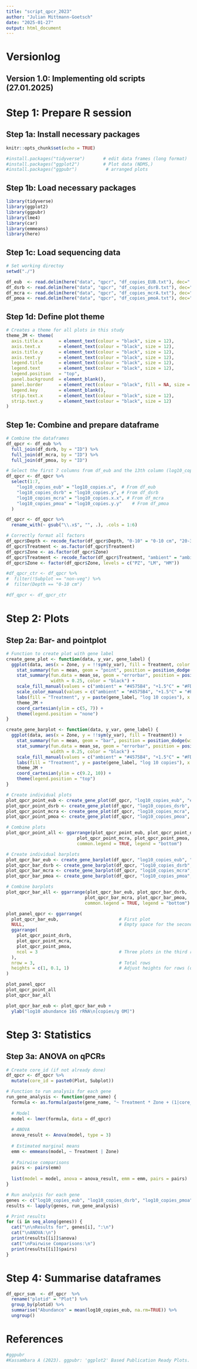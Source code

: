 ```yaml
---
title: "script_qpcr_2023"
author: "Julian Mittmann-Goetsch"
date: "2025-01-27"
output: html_document
---
```


# Versionlog
## Version 1.0: Implementing old scripts (27.01.2025)


# Step 1: Prepare R session
## Step 1a: Install necessary packages
```r
knitr::opts_chunk$set(echo = TRUE)

#install.packages("tidyverse")       # edit data frames (long format)
#install.packages("ggplot2")         # Plot data (NDMS,)
#install.packages("ggpubr")           # arranged plots
```

## Step 1b: Load necessary packages
```r
library(tidyverse)
library(ggplot2)
library(ggpubr)
library(lme4)
library(car)
library(emmeans)
library(here)
```

## Step 1c: Load sequencing data
```r
# Set working directoy
setwd("./")

df_eub  <- read.delim(here("data", "qpcr", "df_copies_EUB.txt"), dec=".", sep="\t")
df_dsrb <- read.delim(here("data", "qpcr", "df_copies_dsrB.txt"), dec=".", sep="\t")
df_mcra <- read.delim(here("data", "qpcr", "df_copies_mcrA.txt"), dec=".", sep="\t")
df_pmoa <- read.delim(here("data", "qpcr", "df_copies_pmoA.txt"), dec=".", sep="\t")
```
## Step 1d: Define plot theme
```r
# Creates a theme for all plots in this study 
theme_JM <- theme(
  axis.title.x      = element_text(colour = "black", size = 12),
  axis.text.x       = element_text(colour = "black", size = 12), 
  axis.title.y      = element_text(colour = "black", size = 12),
  axis.text.y       = element_text(colour = "black", size = 12), 
  legend.title      = element_text(colour = "black", size = 12),
  legend.text       = element_text(colour = "black", size = 12), 
  legend.position   = "top",
  panel.background  = element_blank(), 
  panel.border      = element_rect(colour = "black", fill = NA, size = 1.2),
  legend.key        = element_blank(),
  strip.text.x      = element_text(colour = "black", size = 12),
  strip.text.y      = element_text(colour = "black", size = 12)
)
```


## Step 1e: Combine and prepare dataframe
```r
# Combine the dataframes
df_qpcr <- df_eub %>%
  full_join(df_dsrb, by = "ID") %>%
  full_join(df_mcra, by = "ID") %>%
  full_join(df_pmoa, by = "ID")

# Select the first 7 columns from df_eub and the 13th column (log10_copies) from each merged dataframe
df_qpcr <- df_qpcr %>%
  select(1:7, 
    "log10_copies_eub" = "log10_copies.x",  # From df_eub 
    "log10_copies_dsrb" = "log10_copies.y", # From df_dsrb
    "log10_copies_mcra" = "log10_copies.x.x", # From df_mcra
    "log10_copies_pmoa" = "log10_copies.y.y"    # From df_pmoa
  )

df_qpcr <- df_qpcr %>%
  rename_with(~ gsub("\\.x$", "", .), .cols = 1:6)

# Correctly format all factors
df_qpcr$Depth <- recode_factor(df_qpcr$Depth, "0-10" = "0-10 cm", "20-30" = "20-30 cm")  
df_qpcr$Treatment <- as.factor(df_qpcr$Treatment)
df_qpcr$Zone <- as.factor(df_qpcr$Zone)
df_qpcr$Treatment <- recode_factor(df_qpcr$Treatment, "ambient" = "ambient", "1.5C" = "+1.5°C", "3.0C" = "+3.0°C")
df_qpcr$Zone <- factor(df_qpcr$Zone, levels = c("PZ", "LM", "HM"))

#df_qpcr_ctr <- df_qpcr %>%
#  filter(!Subplot == "non-veg") %>%
#  filter(Depth == "0-10 cm")

#df_qpcr <- df_qpcr_ctr
```

# Step 2: Plots
## Step 2a: Bar- and pointplot
```r
# Function to create plot with gene label
create_gene_plot <- function(data, y_var, gene_label) {
  ggplot(data, aes(x = Zone, y = !!sym(y_var), fill = Treatment, color = Treatment)) +
    stat_summary(fun = mean, geom = "point", position = position_dodge(width = 0.9), alpha = 0.9, size = 3) +
    stat_summary(fun.data = mean_se, geom = "errorbar", position = position_dodge(width = 0.9), 
                 width = 0.25, color = "black") +
    scale_fill_manual(values = c("ambient" = "#4575B4", "+1.5°C" = "#FDAE61", "+3.0°C" = "#D73027"), name = "Warming treatment:") +
    scale_color_manual(values = c("ambient" = "#4575B4", "+1.5°C" = "#FDAE61", "+3.0°C" = "#D73027"), name = "Warming treatment:") +
    labs(fill = "Treatment", y = paste(gene_label, "log 10 copies"), x = "Zone") +
    theme_JM +
    coord_cartesian(ylim = c(5, 7)) +
    theme(legend.position = "none")
}

create_gene_barplot <- function(data, y_var, gene_label) {
  ggplot(data, aes(x = Zone, y = !!sym(y_var), fill = Treatment)) +
    stat_summary(fun = mean, geom = "bar", position = position_dodge(width = 0.9), alpha = 0.9, width = 0.7) +
    stat_summary(fun.data = mean_se, geom = "errorbar", position = position_dodge(width = 0.9), 
                 width = 0.25, color = "black") +
    scale_fill_manual(values = c("ambient" = "#4575B4", "+1.5°C" = "#FDAE61", "+3.0°C" = "#D73027"), name = "Warming treatment:") +
    labs(fill = "Treatment", y = paste(gene_label, "log 10 copies"), x = "Zone") +
    theme_JM + 
    coord_cartesian(ylim = c(9.2, 10)) +
    theme(legend.position = "top")
}

# Create individual plots
plot_qpcr_point_eub <- create_gene_plot(df_qpcr, "log10_copies_eub", "eub")
plot_qpcr_point_dsrb <- create_gene_plot(df_qpcr, "log10_copies_dsrb", "dsrb")
plot_qpcr_point_mcra <- create_gene_plot(df_qpcr, "log10_copies_mcra", "mcra")
plot_qpcr_point_pmoa <- create_gene_plot(df_qpcr, "log10_copies_pmoa", "pmoa")

# Combine plots
plot_qpcr_point_all <- ggarrange(plot_qpcr_point_eub, plot_qpcr_point_dsrb, 
                           plot_qpcr_point_mcra, plot_qpcr_point_pmoa,
                           common.legend = TRUE, legend = "bottom")

# Create individual barplots
plot_qpcr_bar_eub <- create_gene_barplot(df_qpcr, "log10_copies_eub", "eub")
plot_qpcr_bar_dsrb <- create_gene_barplot(df_qpcr, "log10_copies_dsrb", "dsrb")
plot_qpcr_bar_mcra <- create_gene_barplot(df_qpcr, "log10_copies_mcra", "mcra")
plot_qpcr_bar_pmoa <- create_gene_barplot(df_qpcr, "log10_copies_pmoa", "pmoa")

# Combine barplots
plot_qpcr_bar_all <- ggarrange(plot_qpcr_bar_eub, plot_qpcr_bar_dsrb, 
                              plot_qpcr_bar_mcra, plot_qpcr_bar_pmoa,
                              common.legend = TRUE, legend = "bottom")

plot_panel_qpcr <- ggarrange(
  plot_qpcr_bar_eub,                       # First plot
  NULL,                                    # Empty space for the second row
  ggarrange(
    plot_qpcr_point_dsrb, 
    plot_qpcr_point_mcra, 
    plot_qpcr_point_pmoa, 
    ncol = 3                               # Three plots in the third row
  ),
  nrow = 3,                                # Total rows
  heights = c(1, 0.1, 1)                   # Adjust heights for rows (optional)
)

plot_panel_qpcr
plot_qpcr_point_all
plot_qpcr_bar_all

plot_qpcr_bar_eub <- plot_qpcr_bar_eub + 
  ylab("log10 abundance 16S rRNA\n[copies/g OM]")
```

# Step 3: Statistics
## Step 3a: ANOVA on qPCRs
```r
# Create core_id (if not already done)
df_qpcr <- df_qpcr %>%
  mutate(core_id = paste0(Plot, Subplot))

# Function to run analysis for each gene
run_gene_analysis <- function(gene_name) {
  formula <- as.formula(paste(gene_name, "~ Treatment * Zone + (1|core_id)"))
  
  # Model
  model <- lmer(formula, data = df_qpcr)
  
  # ANOVA
  anova_result <- Anova(model, type = 3)
  
  # Estimated marginal means
  emm <- emmeans(model, ~ Treatment | Zone)
  
  # Pairwise comparisons
  pairs <- pairs(emm)
  
  list(model = model, anova = anova_result, emm = emm, pairs = pairs)
}

# Run analysis for each gene
genes <- c("log10_copies_eub", "log10_copies_dsrb", "log10_copies_pmoa", "log10_copies_mcra")
results <- lapply(genes, run_gene_analysis)

# Print results
for (i in seq_along(genes)) {
  cat("\n\nResults for", genes[i], ":\n")
  cat("\nANOVA:\n")
  print(results[[i]]$anova)
  cat("\nPairwise Comparisons:\n")
  print(results[[i]]$pairs)
}

```

# Step 4: Summarise dataframes
```r
df_qpcr_sum  <- df_qpcr  %>%
  rename("plotid" = "Plot") %>%
  group_by(plotid) %>%
  summarise("Abundance" = mean(log10_copies_eub, na.rm=TRUE)) %>%
  ungroup()
```

# References
```r
#ggpubr
#Kassambara A (2023). ggpubr: 'ggplot2' Based Publication Ready Plots. R package version 0.6.0, https://rpkgs.datanovia.com/ggpubr/.
```

